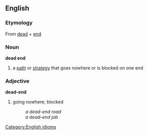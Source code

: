 ==English==
===Etymology===
From [[dead]] + [[end]]
===Noun===
'''dead end'''
#{{idiom}} a [[path]] or [[strategy]] that goes nowhere or is blocked on one end
 
===Adjective===
'''dead-end'''
# going nowhere; blocked
#:''a dead-end road''
#:''a dead-end job''
[[Category:English idioms]]